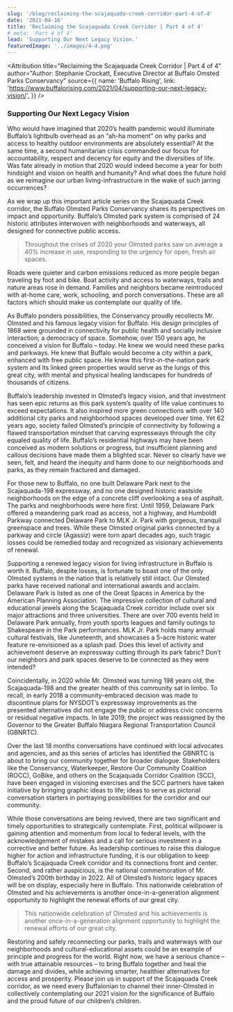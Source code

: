 ```yaml
---
slug: '/blog/reclaiming-the-scajaquada-creek-corridor-part-4-of-4'
date: '2021-04-16'
title: 'Reclaiming the Scajaquada Creek Corridor | Part 4 of 4'
# meta: 'Part 4 of 4'
lead: 'Supporting Our Next Legacy Vision.'
featuredImage: '../images/4-4.png'
---
```



<Attribution
  title="Reclaiming the Scajaquada Creek Corridor | Part 4 of 4"
  author="Author: Stephanie Crockatt, Executive Director at Buffalo Omsted Parks Conservancy"
  source={{
    name: 'Buffalo Rising',
    link:
      'https://www.buffalorising.com/2021/04/supporting-our-next-legacy-vision/',
  }}
/>

### Supporting Our Next Legacy Vision

Who would have imagined that 2020’s health pandemic would illuminate Buffalo’s lightbulb overhead as an “ah-ha moment” on why parks and access to healthy outdoor environments are absolutely essential? At the same time, a second humanitarian crisis commanded our focus for accountability, respect and decency for equity and the diversities of life. Was fate already in motion that 2020 would indeed become a year for both hindsight and vision on health and humanity? And what does the future hold as we reimagine our urban living-infrastructure in the wake of such jarring occurrences?

As we wrap up this important article series on the Scajaquada Creek corridor, the Buffalo Olmsted Parks Conservancy shares its perspectives on impact and opportunity. Buffalo’s Olmsted park system is comprised of 24 historic attributes interwoven with neighborhoods and waterways, all designed for connective public access.

> Throughout the crises of 2020 your Olmsted parks saw on average a 40% increase in use, responding to the urgency for open, fresh air spaces.

Roads were quieter and carbon emissions reduced as more people began traveling by foot and bike. Boat activity and access to waterways, trails and nature areas rose in demand. Families and neighbors became reintroduced with at-home care, work, schooling, and porch conversations. These are all factors which should make us contemplate our quality of life.

As Buffalo ponders possibilities, the Conservancy proudly recollects Mr. Olmsted and his famous legacy vision for Buffalo. His design principles of 1868 were grounded in connectivity for public health and socially inclusive interaction; a democracy of space. Somehow, over 150 years ago, he conceived a vision for Buffalo – today. He knew we would need these parks and parkways. He knew that Buffalo would become a city within a park, enhanced with free public space. He knew this first-in-the-nation park system and its linked green properties would serve as the lungs of this great city, with mental and physical healing landscapes for hundreds of thousands of citizens.

Buffalo’s leadership invested in Olmsted’s legacy vision, and that investment has seen epic returns as this park system’s quality of life value continues to exceed expectations. It also inspired more green connections with over 140 additional city parks and neighborhood spaces developed over time. Yet 62 years ago, society failed Olmsted’s principle of connectivity by following a flawed transportation mindset that carving expressways through the city equaled quality of life. Buffalo’s residential highways may have been conceived as modern solutions or progress, but insufficient planning and callous decisions have made them a blighted scar. Never so clearly have we seen, felt, and heard the inequity and harm done to our neighborhoods and parks, as they remain fractured and damaged.

For those new to Buffalo, no one built Delaware Park next to the Scajaquada-198 expressway, and no one designed historic eastside neighborhoods on the edge of a concrete cliff overlooking a sea of asphalt. The parks and neighborhoods were here first. Until 1959, Delaware Park offered a meandering park road as access, not a highway, and Humboldt Parkway connected Delaware Park to MLK Jr. Park with gorgeous, tranquil greenspace and trees. While these Olmsted original parks connected by a parkway and circle (Agassiz) were torn apart decades ago, such tragic losses could be remedied today and recognized as visionary achievements of renewal.

Supporting a renewed legacy vision for living infrastructure in Buffalo is worth it. Buffalo, despite losses, is fortunate to boast one of the only Olmsted systems in the nation that is relatively still intact. Our Olmsted parks have received national and international awards and acclaim. Delaware Park is listed as one of the Great Spaces in America by the American Planning Association. The impressive collection of cultural and educational jewels along the Scajaquada Creek corridor include over six major attractions and three universities. There are over 700 events held in Delaware Park annually, from youth sports leagues and family outings to Shakespeare in the Park performances. MLK Jr. Park holds many annual cultural festivals, like Juneteenth, and showcases a 5-acre historic water feature re-envisioned as a splash pad. Does this level of activity and achievement deserve an expressway cutting through its park fabric? Don’t our neighbors and park spaces deserve to be connected as they were intended?

Coincidentally, in 2020 while Mr. Olmsted was turning 198 years old, the Scajaquada-198 and the greater health of this community sat in limbo. To recall, in early 2018 a community-embraced decision was made to discontinue plans for NYSDOT’s expressway improvements as the presented alternatives did not engage the public or address civic concerns or residual negative impacts. In late 2019, the project was reassigned by the Governor to the Greater Buffalo Niagara Regional Transportation Council (GBNRTC).

Over the last 18 months conversations have continued with local advocates and agencies, and as this series of articles has identified the GBNRTC is about to bring our community together for broader dialogue. Stakeholders like the Conservancy, Waterkeeper, Restore Our Community Coalition (ROCC), GoBike, and others on the Scajaquada Corridor Coalition (SCC), have been engaged in visioning exercises and the SCC partners have taken initiative by bringing graphic ideas to life; ideas to serve as pictorial conversation starters in portraying possibilities for the corridor and our community.

While those conversations are being revived, there are two significant and timely opportunities to strategically contemplate. First, political willpower is gaining attention and momentum from local to federal levels, with the acknowledgement of mistakes and a call for serious investment in a corrective and better future. As leadership continues to raise this dialogue higher for action and infrastructure funding, it is our obligation to keep Buffalo’s Scajaquada Creek corridor and its connections front and center. Second, and rather auspicious, is the national commemoration of Mr. Olmsted’s 200th birthday in 2022. All of Olmsted’s historic legacy spaces will be on display, especially here in Buffalo. This nationwide celebration of Olmsted and his achievements is another once-in-a-generation alignment opportunity to highlight the renewal efforts of our great city.

> This nationwide celebration of Olmsted and his achievements is another once-in-a-generation alignment opportunity to highlight the renewal efforts of our great city.

Restoring and safely reconnecting our parks, trails and waterways with our neighborhoods and cultural-educational assets could be an example of principle and progress for the world. Right now, we have a serious chance – with true attainable resources – to bring Buffalo together and heal the damage and divides, while achieving smarter, healthier alternatives for access and prosperity. Please join us in support of the Scajaquada Creek corridor, as we need every Buffalonian to channel their inner-Olmsted in collectively contemplating our 2021 vision for the significance of Buffalo and the proud future of our children’s children.
